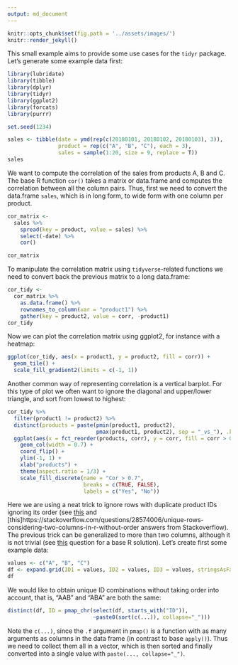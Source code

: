 ```yaml
---
output: md_document
---
```


```r
knitr::opts_chunk$set(fig.path = '../assets/images/')
knitr::render_jekyll()
```

This small example aims to provide some use cases for the `tidyr` package. Let's generate some example data first:

```r
library(lubridate)
library(tibble)
library(dplyr)
library(tidyr)
library(ggplot2)
library(forcats)
library(purrr)

set.seed(1234)

sales <- tibble(date = ymd(rep(c(20180101, 20180102, 20180103), 3)),
                product = rep(c("A", "B", "C"), each = 3),
                sales = sample(1:20, size = 9, replace = T))
sales
```

We want to compute the correlation of the sales from products A, B and C. The base R function `cor()` takes a matrix or data.frame and computes the correlation between all the column pairs. Thus, first we need to convert the data.frame `sales`, which is in long form, to wide form with one column per product.

```r
cor_matrix <-
  sales %>%
    spread(key = product, value = sales) %>%
    select(-date) %>%
    cor()

cor_matrix
```

To manipulate the correlation matrix using `tidyverse`-related functions we need to convert back the previous matrix to a long data.frame:

```r
cor_tidy <-
  cor_matrix %>%
    as.data.frame() %>% 
    rownames_to_column(var = "product1") %>%
    gather(key = product2, value = corr, -product1)
cor_tidy
```

Now we can plot the correlation matrix using ggplot2, for instance with a heatmap:

```r
ggplot(cor_tidy, aes(x = product1, y = product2, fill = corr)) + 
  geom_tile() + 
  scale_fill_gradient2(limits = c(-1, 1))
```

Another common way of representing correlation is a vertical barplot. For this type of plot we often want to ignore the diagonal and upper/lower triangle, and sort from lowest to highest:

```r
cor_tidy %>%
  filter(product1 != product2) %>%
  distinct(products = paste(pmin(product1, product2), 
                            pmax(product1, product2), sep = "_vs_"), .keep_all = TRUE) %>%
  ggplot(aes(x = fct_reorder(products, corr), y = corr, fill = corr > 0.7)) + 
    geom_col(width = 0.7) + 
    coord_flip() + 
    ylim(-1, 1) + 
    xlab("products") + 
    theme(aspect.ratio = 1/3) +
    scale_fill_discrete(name = "Cor > 0.7", 
                        breaks = c(TRUE, FALSE), 
                        labels = c("Yes", "No"))
```

Here we are using a neat trick to ignore rows with duplicate product IDs ignoring its order (see [this](https://stackoverflow.com/questions/38687545/r-select-first-dataframe-row-for-each-unique-pair-ignoring-order) and [this]https://stackoverflow.com/questions/28574006/unique-rows-considering-two-columns-in-r-without-order answers from Stackoverflow). The previous trick can be generalized to more than two columns, although it is not trivial (see [this](https://stackoverflow.com/questions/30332490/finding-unique-tuples-in-r-but-ignoring-order) question for a base R solution). Let's create first some example data:

```r
values <- c("A", "B", "C")
df <- expand.grid(ID1 = values, ID2 = values, ID3 = values, stringsAsFactors = FALSE)
df
```

We would like to obtain unique ID combinations without taking order into account, that is, "AAB" and "ABA" are both the same:  

```r
distinct(df, ID = pmap_chr(select(df, starts_with("ID")), 
                           ~paste0(sort(c(...)), collapse="_")))
```

Note the `c(...)`, since the `.f` argument in `pmap()` is a function with as many arguments as columns in the data frame (in contrast to base `apply()`). Thus we need to collect them all in a vector, which is then sorted and finally converted into a single value with `paste(..., collapse="_")`. 

